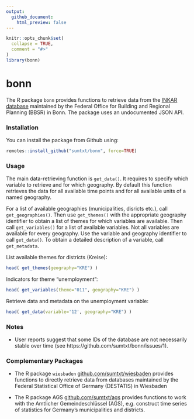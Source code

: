 ```yaml
---
output:
  github_document:
    html_preview: false
---
```


<!-- README.md is generated from README.Rmd. Please edit that file -->

```r
knitr::opts_chunk$set(
  collapse = TRUE,
  comment = "#>"
)
library(bonn)
```


# bonn 

The R package `bonn` provides functions to retrieve data from the [INKAR database](https://www.inkar.de/) maintained by the Federal Office for Building and Regional Planning (BBSR) in Bonn. The package uses an undocumented JSON API. 



### Installation 

You can install the package from Github using:  

```r
remotes::install_github("sumtxt/bonn", force=TRUE)
```


### Usage 

The main data-retrieving function is `get_data()`. It requires to specify which variable to retrieve and for which geography. By default this function retrieves the data for all available time points and for all available units of a named geography. 

For a list of available geographies (municipalities, disricts etc.), call `get_geographies()`. Then use `get_themes()` with the appropriate geography identifier to obtain a list of themes for which variables are available. Then call `get_variables()` for a list of available variables. Not all variables are available for every geography. Use the variable and geography identifier to call `get_data()`. To obtain a detailed description of a variable, call `get_metadata`.

List available themes for districts (Kreise):

```r
head( get_themes(geography="KRE") ) 
```

Indicators for theme "unemployment": 

```r
head( get_variables(theme="011", geography="KRE") ) 
```

Retrieve data and metadata on the unemployment variable: 

```r
head( get_data(variable='12', geography="KRE") ) 
```

### Notes 

- User reports suggest that some IDs of the database are not necessarily stable over time (see https://github.com/sumtxt/bonn/issues/1). 

### Complementary Packages 

* The R package `wiesbaden`  [github.com/sumtxt/wiesbaden](https://github.com/sumtxt/wiesbaden) provides functions to directly retrieve data from databases maintained by the Federal Statistical Office of Germany (DESTATIS) in Wiesbaden

* The R package AGS [github.com/sumtxt/ags](https://github.com/sumtxt/ags/) provides functions to work with the Amtlicher Gemeindeschlüssel (AGS), e.g. construct time series of statistics for Germany's municipalities and districts.

